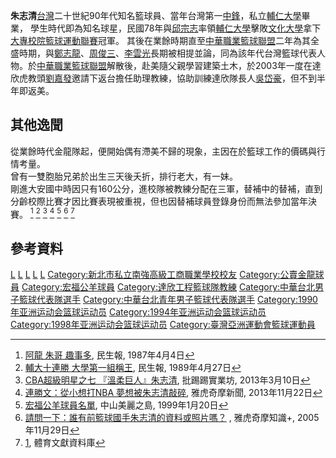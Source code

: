 {{Infobox basketball biography
| image =
| height_m = 1.98
| weight_kg = 98
| birth_date = {{birth date and age|1969|7|18}}
| birth_place = {{TWN}}[[花蓮縣|花蓮縣]][[玉里鎮|玉里鎮]]
| nationality = {{ROC}}
| highschool = [[景文工商|景文工商]]
| college = [[輔仁大學|輔仁大學]]
| career_number = 6
| career_position =[[中鋒|中鋒]]
| career_start = 1995
| career_end =1999
| former_teams = 金龍、台啤、宏福公羊、達欣工程
| awards = 
* CBA中華職籃二年最佳新人
* 釜山東亞運金牌
* 亞洲錦標賽銅牌
* 自由杯冠軍
}}
'''朱志清'''{{BD|1969年|7月18日|catIdx=L朱}}[[台灣|台灣]]二十世紀90年代知名籃球員、當年台灣第一[[中鋒|中鋒]]，私立[[輔仁大學|輔仁大學]]畢業，
學生時代即為知名球星，民國78年與[[邱宗志|邱宗志]]率領[[輔仁大學|輔仁大學]]擊敗[[文化大學|文化大學]]拿下[[大專校院籃球運動聯賽|大專校院籃球運動聯賽]]冠軍。
其後在業餘時期直至[[中華職業籃球聯盟|中華職業籃球聯盟]]二年為其全盛時期，與[[鄭志龍|鄭志龍]]、[[周俊三|周俊三]]、[[李雲光|李雲光]]長期被相提並論，同為該年代台灣籃球代表人物。於[[中華職業籃球聯盟|中華職業籃球聯盟]]解散後，赴美隨父親學習建築土木，於2003年一度在達欣虎教頭[[劉嘉發|劉嘉發]]邀請下返台擔任助理教練，協助訓練達欣隊長人[[吳岱豪|吳岱豪]]，但不到半年即返美。

==其他逸聞==
從業餘時代金龍隊起，便開始偶有滯美不歸的現象，主因在於籃球工作的價碼與行情考量。
<br />
曾有一雙胞胎兄弟於出生三天後夭折，排行老大，有一妹。
<br />
剛進大安國中時因只有160公分，進校隊被教練分配在三軍，替補中的替補，直到分齡校際比賽才因比賽表現被重視，但也因替補球員登錄身份而無法參加當年決賽。
<ref>[http://catalog.digitalarchives.tw/pdf/00/00/99/16.pdf 阿龍 朱哥 趣事多], 民生報, 1987年4月4日</ref>
<ref>[http://catalog.digitalarchives.tw/pdf/00/00/80/0c.pdf 輔大十連勝 大學第一組稱王], 民生報, 1989年4月27日</ref>
<ref>[http://www.ptt.cc/bbs/basketballTW/M.1362846660.A.863.html CBA超級明星之七 『溫柔巨人』朱志清], 批踢踢實業坊, 2013年3月10日</ref>
<ref>[http://tw.news.yahoo.com/%E9%80%A3%E5%8B%9D%E6%96%87-%E5%BE%9E%E5%B0%8F%E6%83%B3%E6%89%93nba-%E5%A4%A2%E6%83%B3%E8%A2%AB%E6%9C%B1%E5%BF%97%E6%B8%85%E6%95%B2%E7%A2%8E-062402474.html 連勝文：從小想打NBA 夢想被朱志清敲碎], 雅虎奇摩新聞, 2013年11月22日</ref>
<ref>[http://bbs.nsysu.edu.tw/txtVersion/treasure/sbl/M.915439582.A/M.916847884.A/M.916847895.F.html 宏福公羊球員名單], 中山美麗之島, 1999年1月20日</ref>
<ref>[http://tw.knowledge.yahoo.com/question/question?qid=1405112900593 請問一下：誰有前籃球國手朱志清的資料或照片嗎？] {{webarchive|url=https://web.archive.org/web/20131204014955/http://tw.knowledge.yahoo.com/question/question?qid=1405112900593 |date=2013-12-04 }}, 雅虎奇摩知識+, 2005年11月29日</ref>
<ref>[http://163.17.102.23/cgi-bin/gs32/gsweb.cgi/ccd=gi91SE/main?db=alldb&s=%22%E6%9C%B1%E5%BF%97%E6%B8%85%22%20and%20(dbtypna=%22%E5%AD%B8%E4%BD%8D%E8%AB%96%E6%96%87%22%20or%20dbtypna=%22%E5%AD%B8%E5%A0%B1%E5%8F%8A%E7%B3%BB%E5%88%8A%22%20or%20dbtypna=%22%E6%95%99%E8%81%B7%E5%93%A1%E8%91%97%E4%BD%9C%22%20or%20dbtypna=%22%E9%AB%94%E8%82%B2%E6%96%B0%E8%81%9E%E5%89%AA%E5%A0%B1%22%20or%20dbtypna=%22%E9%AB%94%E8%82%B2%E7%85%A7%E7%89%87%22).&searchmode=basic]{{Dead link|date=2018年6月 |bot=InternetArchiveBot |fix-attempted=no }}, 體育文獻資料庫</ref>

== 參考資料 ==
{{Reflist}}
[[Category:花蓮縣人|L]]
[[Category:台灣男子籃球運動員|L]]
[[Category:在世人物|L]]
[[Category:朱姓|L]]
[[Category:輔仁大學籃球隊球員|L]]
[[Category:新北市私立南強高級工商職業學校校友|Category:新北市私立南強高級工商職業學校校友]]
[[Category:公賣金龍球員|Category:公賣金龍球員]]
[[Category:宏福公羊球員|Category:宏福公羊球員]]
[[Category:達欣工程籃球隊教練|Category:達欣工程籃球隊教練]]
[[Category:中華台北男子籃球代表隊選手|Category:中華台北男子籃球代表隊選手]]
[[Category:中華台北青年男子籃球代表隊選手|Category:中華台北青年男子籃球代表隊選手]]
[[Category:1990年亚洲运动会篮球运动员|Category:1990年亚洲运动会篮球运动员]]
[[Category:1994年亚洲运动会篮球运动员|Category:1994年亚洲运动会篮球运动员]]
[[Category:1998年亚洲运动会篮球运动员|Category:1998年亚洲运动会篮球运动员]]
[[Category:臺灣亞洲運動會籃球運動員|Category:臺灣亞洲運動會籃球運動員]]